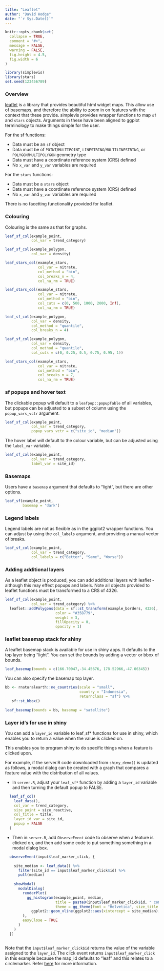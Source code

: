 ```yaml
---
title: "Leaflet"
author: "David Hodge"
date: "`r Sys.Date()`"
---
```


```r
knitr::opts_chunk$set(
  collapse = TRUE,
  comment = "#>",
  message = FALSE,
  warning = FALSE,
  fig.height = 4.5, 
  fig.width = 6
)
```

```r
library(simplevis)
library(stars)
set.seed(123456789)
```

### Overview

[leaflet](https://rstudio.github.io/leaflet/) is a library that provides beautiful html widget maps. This allow use of basemaps, and therefore the ability to zoom in on features with the context that these provide. simplevis provides wrapper functions to map `sf` and `stars` objects. Arguments in these have been aligned to ggplot terminology to make things simple for the user.

For the sf functions:

* Data must be an `sf` object 
* Data must be of `POINT`/`MULTIPOINT`, `LINESTRING`/`MULTILINESTRING`, or `POLYGON`/`MULTIPOLYGON` geometry type
* Data must have a coordinate reference system (CRS) defined
* No `x_var` and `y_var` variables are required

For the `stars` functions:

* Data must be a `stars` object 
* Data must have a coordinate reference system (CRS) defined
* No `x_var` and `y_var` variables are required

There is no facetting functionality provided for leaflet.

### Colouring 

Colouring is the same as that for graphs.

```r
leaf_sf_col(example_point, 
            col_var = trend_category)
```

```r
leaf_sf_col(example_polygon,  
            col_var = density)
```

```r
leaf_stars_col(example_stars, 
               col_var = nitrate, 
               col_method = "bin", 
               col_breaks_n = 4, 
               col_na_rm = TRUE)
```

```r
leaf_stars_col(example_stars, 
               col_var = nitrate, 
               col_method = "bin", 
               col_cuts = c(0, 500, 1000, 2000, Inf), 
               col_na_rm = TRUE)
```

```r
leaf_sf_col(example_polygon, 
            col_var = density, 
            col_method = "quantile", 
            col_breaks_n = 4)
```


```r
leaf_sf_col(example_polygon, 
            col_var = density, 
            col_method = "quantile", 
            col_cuts = c(0, 0.25, 0.5, 0.75, 0.95, 1))
```


```r
leaf_stars_col(example_stars, 
               col_var = nitrate, 
               col_method = "bin", 
               col_breaks_n = 7, 
               col_na_rm = TRUE)
```

### sf popups and hover text

The clickable popup will default to a `leafpop::popupTable` of all variables, but popups can be adjusted to a subset of column using the `popup_vars_vctr` argument.

```r
leaf_sf_col(example_point, 
            col_var = trend_category, 
            popup_vars_vctr = c("site_id", "median"))
```

The hover label will default to the colour variable, but can be adjusted using the `label_var` variable. 

```r
leaf_sf_col(example_point, 
            col_var = trend_category, 
            label_var = site_id)
```

### Basemaps

Users have a `basemap` argument that defaults to "light", but there are other options.

```r
leaf_sf(example_point, 
        basemap = "dark")
```

### Legend labels

Legend labels are not as flexible as in the ggplot2 wrapper functions. You can adjust by using the `col_labels` argument, and providing a manual vector of breaks. 

```r
leaf_sf_col(example_point, 
            col_var = trend_category, 
            col_labels = c("Better", "Same", "Worse"))
```

### Adding additional layers

As a leaflet object is produced, you can add additional layers with leaflet - although this may effect popups and labels. Note all objects provided to leaflet functions must be transformed to a CRS of 4326.

```r
leaf_sf_col(example_point, 
            col_var = trend_category) %>% 
  leaflet::addPolygons(data = sf::st_transform(example_borders, 4326),
                       color = "#35B779", 
                       weight = 3, 
                       fillOpacity = 0, 
                       opacity = 1)
```

### leaflet basemap stack for shiny

A leaflet basemap stack is available for use in shiny apps. It defaults to the top layer being "light". You can set the bounds by adding a vector or bbox of bounds.

```r
leaf_basemap(bounds = c(166.70047,-34.45676, 178.52966,-47.06345))
```

You can also specify the basemap top layer.

```r
bb <- rnaturalearth::ne_countries(scale = "small", 
                                  country = "Indonesia", 
                                  returnclass = "sf") %>% 
   sf::st_bbox() 
 
leaf_basemap(bounds = bb, basemap = "satellite") 
```

### Layer id's for use in shiny

You can add a `layer_id` variable to leaf_sf* functions for use in shiny, which enables you to return a value when the value is clicked on.

This enables you to program shiny to do specific things when a feature is clicked upon.

For example, if the server.R code downloaded from `shiny_demo()` is updated as follows, a modal dialog can be created with a graph that compares a feature value with the distribution of all values. 

* In `server.R`, adjust your `leaf_sf*` function by adding a `layer_id` variable and then turning the default popup to FALSE.

```r
  leaf_sf_col(
    leaf_data(),
    col_var = trend_category,
    size_point = size_reactive,
    col_title = title, 
    layer_id_var = site_id,
    popup = FALSE
  )

```

* Then in `server.R`, add `ObserveEvent` code to observe when a feature is clicked on, and then add some code to put something something in a modal dialog box. 

```r
  observeEvent(input$leaf_marker_click, {
    
    site_median <- leaf_data() %>% 
      filter(site_id == input$leaf_marker_click$id) %>% 
      pull(median)
    
    showModal(
      modalDialog(
        renderPlot(
          gg_histogram(example_point, median, 
                       title = paste0(input$leaf_marker_click$id, " compared to all sites"), 
                       theme = gg_theme(font = "Helvetica", size_title = 16,  size_body = 15, gridlines_h = T)) +
            ggplot2::geom_vline(ggplot2::aes(xintercept = site_median), col = "red")
        ),
        easyClose = TRUE
      )
    )
  })
  
```

Note that the `input$leaf_marker_click$id` returns the value of the variable assigned to the `layer_id`. The click event returns `input$leaf_marker_click` in this example because the map_id defaults to "leaf" and this relates to a circlemarker. Refer [here](https://rstudio.github.io/leaflet/shiny.html) for more information.
